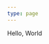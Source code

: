 ```yaml
---
type: page
---
```



[//]: # (<Header>走进网络的世界</Header>)

[//]: # ()
[//]: # (<SubHeader>打造属于自己的服务器</SubHeader>)

[//]: # ()
[//]: # (<Description>)

[//]: # (  Learn2Code 是一个致力于网站编程教学的平台。我们提供了一系列的课程，帮助你快速入门网站编程。从如何搭建一个服务器，到如何编写一个网站，我们都会一步一步地指导你。)

[//]: # ()
[//]: # (  这里还有在线代码编辑器，可以让你在线运行代码示例，也可以自己编辑代码测试效果，无须自己搭建测试环境便能运行代码。)

[//]: # (</Description>)

[//]: # ()
[//]: # (<br/>)

[//]: # ()
[//]: # (<Link href={'/overview'}>开始编程之旅</Link>)

Hello, World
